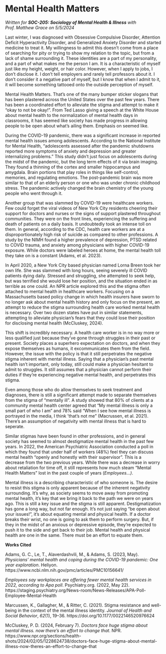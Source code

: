 # Mental Health Matters
*Written for **SOC-205: Sociology of Mental Health & Illness** with Prof. Matthew Grace on 5/5/2024*

Last winter, I was diagnosed with Obsessive Compulsive Disorder,
Attention Deficit Hyperactivity Disorder, and Generalized Anxiety
Disorder and started medicine to treat it. My willingness to admit this
doesn't come from a place of searching for pity or trying to show my
relation to the topic, but from a lack of shame surrounding it. These
identities are a part of my personality, and a part of what makes me the
person I am. It is a characteristic of myself just like my height,
weight, or hair color. However, when I apply to jobs, I don't disclose
it. I don't tell employers and rarely tell professors about it. I don't
consider it a negative part of myself, but I know that when I admit to
it, it will become something tattooed onto the outside perception of
myself.

Mental Health Matters. That's one of the many bumper sticker slogans
that has been plastered across the United States over the past few
years. There has been a coordinated effort to alleviate the stigma and
attempt to make it "okay to not be okay!". From Ted Lasso giving a
speech at the White House about mental health to the normalization of
mental health days in classrooms, it has seemed like society has made
progress in allowing people to be open about what's ailing them.
Emphasis on seemed like.

During the COVID-19 pandemic, there was a significant increase in
reported mental health issues among adolescents. According to the
National Institute for Mental Health, "adolescents assessed after the
pandemic shutdowns reported more symptoms of anxiety and depression and
greater internalizing problems." This study didn't just focus on
adolescents during the midst of the pandemic, but the long term effects
of it via brain imaging. They found a thinning of the cortex and smaller
hippocampus and amygdala. Brain portions that play roles in things like
self-control, memories, and regulating emotions. The post-pandemic brain
was more similar to that of an elderly person or one who was under
chronic childhood stress. The pandemic actively changed the brain
chemistry of the young people who went through it.

Another group that was slammed by COVID-19 were healthcare workers. Few
could forget the viral videos of New York City residents cheering their
support for doctors and nurses or the signs of support plastered
throughout communities. They were on the front lines, experiencing the
suffering and death of patients on a daily basis. It undoubtedly took an
intense toll on them. In general, according to the CDC, health care
workers are at a disproportionately high risk of suicide as compared to
other professions. A study by the NIMH found a higher prevalence of
depression, PTSD related to COVID trauma, and anxiety among physicians
with higher COVID-19 exposure. While doctors were labeled heroes at
home, the mental health toll they take on is a constant (Adams, et al.
2023).

In April 2020, a New York City based physician named Lorna Breen took
her own life. She was slammed with long hours, seeing severely ill COVID
patients dying daily. Stressed and struggling, she attempted to seek
help, but was terrified she would lose her position, and the situation
ended in as terrible as one could. An NPR article explored this and the
stigma often attached to mental health in healthcare workers. Focusing
on a Massachusetts based policy change in which health insurers have
sworn to no longer ask about mental health history and only focus on the
present, an attempt to reduce the stigma surrounding health care worked
mental health is necessary. Over two dozen states have put in similar
statements, attempting to alleviate physician's fears that they could
lose their position for disclosing mental health (McCluskey, 2024).

This shift is incredibly necessary. A health care worker is in no way
more or less qualified just because they've gone through struggles in
their past or present. Society places a superhero expectation on
doctors, and when they expose themselves as humans, it excommunicates
them from the field. However, the issue with the policy is that it still
perpetrates the negative stigma inherent with mental illness. Saying
that a physician's past mental health isn't important, only today, still
could make a physician hesitant to admit to struggles. It still assumes
that a physician cannot perform their duties if they're experiencing
negative mental health, and perpetrates this stigma.

Even among those who do allow themselves to seek treatment and
diagnoses, there is still a significant attempt made to separate
themselves from the stigma of "mentally ill". A study showed that 80% of
clients at a community mental health center agreed that "My mental
illness is only a small part of who I am" and 78% said "When I see how
mental illness is portrayed in the media, I think 'that's not me"
(Macrussen, et al. 2021). There's an assumption of negativity with
mental illness that is hard to seperate.

Similar stigmas have been found in other professions, and in general
society has seemed to almost destigmatize mental health in the past few
years. In 2022, the American Psychiatric Association conducted a poll in
which they found that under half of workers (48%) feel they can discuss
mental health "openly and honestly with their supervisor". This is a
decrease from the two previous years. While there was a decrease in
worry about retaliation for time off, it still represents how much steam
"Mental Health Matters" lost in the past couple of years
(*Employees...)*.

Mental illness is a describing characteristic of who someone is. The
desire to resist this stigma is only apparent because of the inherent
negativity surrounding. It's why, as society seems to move away from
promoting mental health, it's key that we bring it back to the path we
were on years ago. This is still a key issue and the stigma is still
apparent. Destigmatization has gone a long way, but not far enough. It's
not just saying "be open about your issues!", it's about equating mental
and physical health. If a doctor breaks their wrist, no one is going to
ask them to perform surgery. But, if they in the midst of an anxious or
depressive episode, they're expected to push it to the side and get back
to their job. Mental health and physical health are one in the same.
There must be an effort to equate them.

**Works Cited**

Adams, G. C., Le, T., Alaverdashvili, M., & Adams, S. (2023, May).
*Physicians' mental health and coping during the COVID-19 pandemic: One
year exploration*. Heliyon.
https://www.ncbi.nlm.nih.gov/pmc/articles/PMC10156641/

*Employees say workplaces are offering fewer mental health services in
2022, according to Apa poll*. Psychiatry.org. (2022, May 22).
https://staging.psychiatry.org/News-room/News-Releases/APA-Poll-Employee-Mental-Health

Marcussen, K., Gallagher, M., & Ritter, C. (2021). Stigma resistance and
well-being in the context of the mental illness identity. *Journal of
Health and Social Behavior*, *62*(1), 19--36.
https://doi.org/10.1177/0022146520976624

McCluskey, P. D. (2024, February 7). *Doctors face huge stigma about
mental illness. now there's an effort to change that*. NPR.
https://www.npr.org/sections/health-shots/2024/02/05/1228624738/doctors-face-huge-stigma-about-mental-illness-now-theres-an-effort-to-change-that
